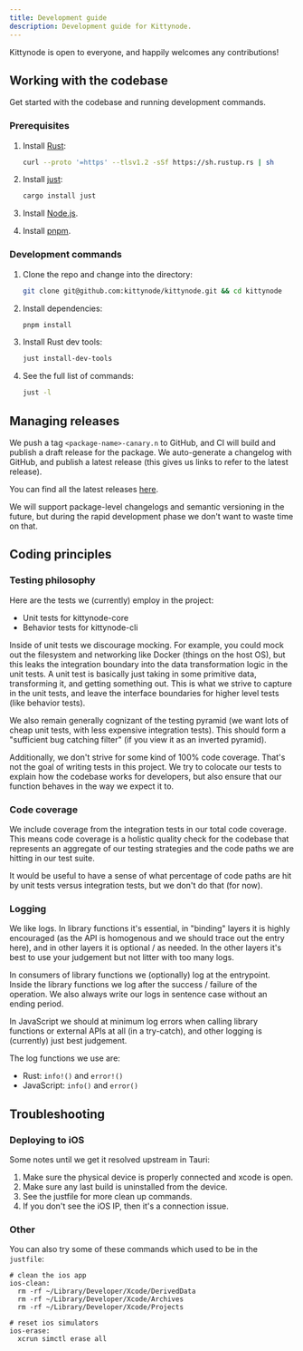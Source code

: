 ```yaml
---
title: Development guide
description: Development guide for Kittynode.
---
```



Kittynode is open to everyone, and happily welcomes any contributions!

## Working with the codebase

Get started with the codebase and running development commands.

### Prerequisites

<Steps>

1. Install [Rust](https://www.rust-lang.org/tools/install):

    ```bash
    curl --proto '=https' --tlsv1.2 -sSf https://sh.rustup.rs | sh
    ```

2. Install [just](https://github.com/casey/just):

    ```bash
    cargo install just
    ```

3. Install [Node.js](https://nodejs.org/en/download/package-manager).

4. Install [pnpm](https://pnpm.io/installation).

</Steps>

### Development commands

<Steps>

1. Clone the repo and change into the directory:

    ```bash
    git clone git@github.com:kittynode/kittynode.git && cd kittynode
    ```

2. Install dependencies:

    ```bash
    pnpm install
    ```

3. Install Rust dev tools:

    ```bash
    just install-dev-tools
    ```

4. See the full list of commands:

    ```bash
    just -l
    ```

</Steps>

## Managing releases

We push a tag `<package-name>-canary.n` to GitHub, and CI will build and publish a draft release for the package. We auto-generate a changelog with GitHub, and publish a latest release (this gives us links to refer to the latest release).

You can find all the latest releases [here](https://github.com/kittynode/kittynode/releases).

We will support package-level changelogs and semantic versioning in the future, but during the rapid development phase we don't want to waste time on that.

## Coding principles

### Testing philosophy

Here are the tests we (currently) employ in the project:

- Unit tests for kittynode-core
- Behavior tests for kittynode-cli

Inside of unit tests we discourage mocking. For example, you could mock out the filesystem and networking like Docker (things on the host OS), but this leaks the integration boundary into the data transformation logic in the unit tests. A unit test is basically just taking in some primitive data, transforming it, and getting something out. This is what we strive to capture in the unit tests, and leave the interface boundaries for higher level tests (like behavior tests).

We also remain generally cognizant of the testing pyramid (we want lots of cheap unit tests, with less expensive integration tests). This should form a "sufficient bug catching filter" (if you view it as an inverted pyramid).

Additionally, we don't strive for some kind of 100% code coverage. That's not the goal of writing tests in this project. We try to colocate our tests to explain how the codebase works for developers, but also ensure that our function behaves in the way we expect it to.

### Code coverage

We include coverage from the integration tests in our total code coverage. This means code coverage is a holistic quality check for the codebase that represents an aggregate of our testing strategies and the code paths we are hitting in our test suite.

It would be useful to have a sense of what percentage of code paths are hit by unit tests versus integration tests, but we don't do that (for now).

### Logging

We like logs. In library functions it's essential, in "binding" layers it is highly encouraged (as the API is homogenous and we should trace out the entry here), and in other layers it is optional / as needed. In the other layers it's best to use your judgement but not litter with too many logs.

In consumers of library functions we (optionally) log at the entrypoint. Inside the library functions we log after the success / failure of the operation. We also always write our logs in sentence case without an ending period.

In JavaScript we should at minimum log errors when calling library functions or external APIs at all (in a try-catch), and other logging is (currently) just best judgement.

The log functions we use are:

- Rust: `info!()` and `error!()`
- JavaScript: `info()` and `error()`

## Troubleshooting

### Deploying to iOS

Some notes until we get it resolved upstream in Tauri:

1. Make sure the physical device is properly connected and xcode is open.
2. Make sure any last build is uninstalled from the device.
3. See the justfile for more clean up commands.
4. If you don't see the iOS IP, then it's a connection issue.

### Other

You can also try some of these commands which used to be in the `justfile`:

```just
# clean the ios app
ios-clean:
  rm -rf ~/Library/Developer/Xcode/DerivedData
  rm -rf ~/Library/Developer/Xcode/Archives
  rm -rf ~/Library/Developer/Xcode/Projects

# reset ios simulators
ios-erase:
  xcrun simctl erase all
```
